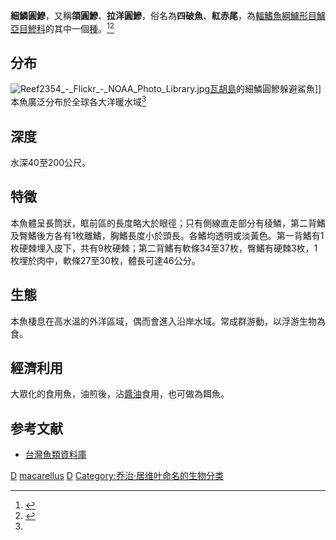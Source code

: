 {{Speciesbox 
| taxon = Decapterus macarellus
| image =  XRF-Decapterus macarellus.png
| status = LC
| status_system = IUCN3.1
| authority =  [[Cuvier|Cuvier]], 1833
| synonyms = *''Decapterus canonoides''<br /><small>Jenkins, 1903</small>
*''Decapterus pinnulatus''<br /><small>Eydoux & Souleyet, 1850</small>
*''Caranx macarellus''<br /><small>Cuvier, 1833</small>
*''Caranx pinnulatus''<br /><small>Eydoux & Souleyet, 1850</small>
*''Caranx jacobeus''<br /><small>Cuvier, 1833</small>
}}
'''細鱗圓鰺'''，又稱'''頜圓鰺'''、'''拉洋圓鰺'''，俗名為'''四破魚'''、'''紅赤尾'''，為[[輻鰭魚綱|輻鰭魚綱]][[鱸形目|鱸形目]][[鱸亞目|鱸亞目]][[鰺科|鰺科]]的其中一個[[種|種]]。<ref name="fishbase">{{cite web
|url=http://fishbase.org/summary/Decapterus-macarellus.html
|title=Fishbase.org entry on Mackerel scad
|accessdate=2012-12-16
|archive-date=2019-09-08
|archive-url=https://web.archive.org/web/20190908105114/http://fishbase.org/summary/Decapterus-macarellus.html
|dead-url=no
}}</ref><ref>{{cite web
|url=http://www.hawaiihistory.org/index.cfm?PageID=381
|title=Specific Fish – Hawaii History – Fishing
|access-date=2019-05-20
|archive-date=2014-11-01
|archive-url=https://web.archive.org/web/20141101144125/http://www.hawaiihistory.org/index.cfm?PageID=381
|dead-url=no
}}</ref>

==分布==
[[File:Reef2354_-_Flickr_-_NOAA_Photo_Library.jpg|thumb]][[瓦胡島|瓦胡島]]的細鱗圓鰺躲避鯊魚]]
本魚廣泛分布於全球各大洋暖水域<ref name="fishbase" />

==深度==
水深40至200公尺。

==特徵==
本魚體呈長筒狀，眶前區的長度略大於眼徑；只有側線直走部分有稜鱗，第二背鰭及臀鰭後方各有1枚離鰭，胸鰭長度小於頭長。各鰭均透明或淡黃色。第一背鰭有1枚硬棘埋入皮下，共有9枚硬棘；第二背鰭有軟條34至37枚，臀鰭有硬棘3枚，1枚埋於肉中，軟條27至30枚，體長可達46公分。

==生態==
本魚棲息在高水溫的外洋區域，偶而會進入沿岸水域。常成群游動，以浮游生物為食。

==經濟利用==
大眾化的食用魚，油煎後，沾[[醬油|醬油]]食用，也可做為餌魚。

==参考文献==
*[http://fishdb.sinica.edu.tw/ 台灣魚類資料庫] {{Wayback|url=http://fishdb.sinica.edu.tw/ |date=20160304193340 }}
{{Reflist}}
{{Taxonbar}}

[[Category:食用鱼|D]]
[[Category:圓鰺屬|macarellus]]
[[Category:1833年描述的鱼类|D]]
[[Category:乔治·居维叶命名的生物分类|Category:乔治·居维叶命名的生物分类]]